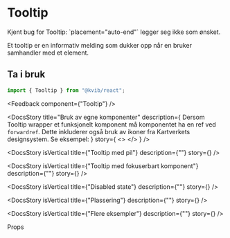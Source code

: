 
<Meta of={TooltipStories} />

# Tooltip

<Alert status="info">
  <AlertIcon />
  Kjent bug for Tooltip: `placement="auto-end"` legger seg ikke som ønsket.
</Alert>

Et tooltip er en informativ melding som dukker opp når en bruker samhandler med et element.

## Ta i bruk

```jsx
import { Tooltip } from "@kvib/react";
```

<DocsContainer>

<Feedback component={"Tooltip"} />

</DocsContainer>

<DocsContainer>

<DocsStory
  title="Bruk av egne komponenter"
  description={
    <Text>
      Dersom Tooltip wrapper et funksjonelt komponent må komponentet ha en ref ved `forwardref`. Dette inkluderer også
      bruk av ikoner fra Kartverkets designsystem. Se eksempel:
    </Text>
  }
  story={
    <>
      <Canvas of={TooltipStories.CustomToolTip} sourceState="none" />
      <Source code={TooltipStrings} dark />
    </>
  }
/>

<DocsStory
  isVertical
  title={"Tooltip med pil"}
  description={""}
  story={<Canvas of={TooltipStories.TooltipArrow} sourceState="hidden" />}
/>

<DocsStory
  isVertical
  title={"Tooltip med fokuserbart komponent"}
  description={""}
  story={<Canvas of={TooltipStories.TooltipFocusable} sourceState="hidden" />}
/>

<DocsStory
  isVertical
  title={"Disabled state"}
  description={""}
  story={<Canvas of={TooltipStories.TooltipDisabled} sourceState="hidden" />}
/>

<DocsStory
  isVertical
  title={"Plassering"}
  description={""}
  story={<Canvas of={TooltipStories.TooltipPlacement} sourceState="hidden" />}
/>

<DocsStory
  isVertical
  title={"Flere eksempler"}
  description={""}
  story={<Canvas of={TooltipStories.TooltipExamples} sourceState="hidden" />}
/>

</DocsContainer>

<DocsHeading light>Props</DocsHeading>
<Canvas of={TooltipStories.Preview} />
<Controls of={TooltipStories.Preview} />
